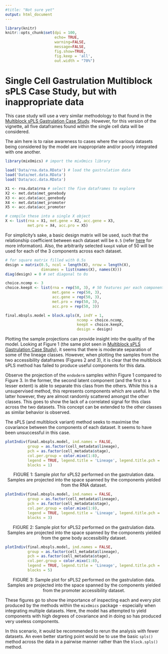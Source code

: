---
#title: "Not sure yet"
output: html_document
---

```{r global_options, include=FALSE}
library(knitr)
knitr::opts_chunk$set(dpi = 100, 
                      echo= TRUE, 
                      warning=FALSE, 
                      message=FALSE, 
                      fig.show=TRUE, 
                      fig.keep = 'all',
                      out.width = "70%")
```

# Single Cell Gastrulation Multiblock sPLS Case Study, but with inappropriate data

This case study will use a very similar methodology to that found in the [Multiblock sPLS Gastrulation Case Study](http://mixomics.org/case-studies/multiblock-spls-gastrulation-case-study/). However, for this version of the vignette, all five dataframes found within the single cell data will be considered. 

The aim here is to raise awareness to cases where the various datasets being considered by the model are inappropriate and/or poorly integrated with one another.

``` {r, echo = FALSE}
library(mixOmics) # import the mixOmics library

load('Data/rna.data.RData') # load the gastrulation data
load('Data/met.data.RData')
load('Data/acc.data.RData')

X1 <- rna.data$rna # select the five dataframes to explore
X2 <- met.data$met_genebody
X3 <- acc.data$acc_genebody
X4 <- met.data$met_promoter
X5 <- acc.data$acc_promoter

# compile these into a single X object
X <- list(rna = X1, met.gene = X2, acc.gene = X3,
          met.pro = X4, acc.pro = X5)
```

For simplicity's sake, a basic design matrix will be used, such that the relationship coefficient between each dataset will be `0.5` (refer [here](http://mixomics.org/methods/n-integration-methods/) for more information). Also, the arbitrarily selected `keepX` value of 50 will be used for each of the 3 components across each dataset. 

```{r, echo = FALSE}
# for square matrix filled with 0.5s
design = matrix(0.5, ncol = length(X), nrow = length(X), 
                dimnames = list(names(X), names(X)))
diag(design) = 0 # set diagonal to 0s

choice.ncomp <- 3 
choice.keepX <- list(rna = rep(50, 3), # 50 features per each component 
                     met.gene = rep(50, 3), 
                     acc.gene = rep(50, 3),
                     met.pro = rep(50, 3), 
                     acc.pro = rep(50, 3))
```

``` {r, echo = FALSE}
final.mbspls.model = block.spls(X, indY = 1,  
                                ncomp = choice.ncomp, 
                                keepX = choice.keepX,
                                design = design)
```

Plotting the sample projections can provide insight into the quality of the model. Looking at Figure 1 (the same plot seen in [Multiblock sPLS Gastrulation Case Study](http://mixomics.org/case-studies/multiblock-spls-gastrulation-case-study/)), it seems that there is moderate separation of some of the lineage classes. However, when plotting the samples from the two accessibility dataframes (Figures 2 and 3), it is clear that the multiblock sPLS method has failed to produce useful components for this data.

Observe the projection of the `endoderm` samples within Figure 1 compared to Figure 3. In the former, the second latent component (and the first to a lesser extent) is able to separate this class from the others. While this is a unsupervised method, this represents components which are useful. In the latter however, they are almost randomly scattered amongst the other classes. This goes to show the lack of a correlated signal for this class across the two datasets. This concept can be extended to the other classes as similar behavior is observed.

The sPLS (and multiblock variant) method seeks to maximise the covariance between the components of each dataset. It seems to have been unsuccessful in this case.

``` {r, out.width = "90%", fig.align = "center", echo = FALSE}
plotIndiv(final.mbspls.model, ind.names = FALSE,
          group = as.factor(cell_metadata$lineage), 
          pch = as.factor(cell_metadata$stage),
          col.per.group = color.mixo(1:8), 
          legend = TRUE, legend.title = 'Lineage', legend.title.pch = 'Stage',
          blocks = 1)


```

<p style="text-align: center;">FIGURE 1: Sample plot for sPLS2 performed on the gastrulation data. Samples are projected into the space spanned by the components yielded from the RNA dataset.</p>

``` {r, out.width = "90%", fig.align = "center", echo = FALSE}
plotIndiv(final.mbspls.model, ind.names = FALSE,
          group = as.factor(cell_metadata$lineage), 
          pch = as.factor(cell_metadata$stage),
          col.per.group = color.mixo(1:8), 
          legend = TRUE, legend.title = 'Lineage', legend.title.pch = 'Stage',
          blocks = 3)
```

<p style="text-align: center;">FIGURE 2: Sample plot for sPLS2 performed on the gastrulation data. Samples are projected into the space spanned by the components yielded from the gene body accessibility dataset.</p>

``` {r, out.width = "90%", fig.align = "center", echo = FALSE}
plotIndiv(final.mbspls.model, ind.names = FALSE,
          group = as.factor(cell_metadata$lineage), 
          pch = as.factor(cell_metadata$stage),
          col.per.group = color.mixo(1:8), 
          legend = TRUE, legend.title = 'Lineage', legend.title.pch = 'Stage',
          blocks = 5)
```

<p style="text-align: center;">FIGURE 3: Sample plot for sPLS2 performed on the gastrulation data. Samples are projected into the space spanned by the components yielded from the promoter accessibility dataset.</p>

These figures go to show the importance of inspecting each and every plot produced by the methods within the `mixOmics` package - especially when integrating multiple datasets. Here, the model has attempted to yield components with high degrees of covariance and in doing so has produced very useless components.  

In this scenario, it would be recommended to rerun the analysis with fewer datasets. An even better starting point would be to use the basic `spls()` method across the data in a pairwise manner rather than the `block.spls()` method. 
